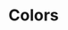 

<Meta title="COLOR /Colors" />

# Colors

<ColorPalette>
	<ColorItem
		title="$primary"
		colors={[
			color.$primary,
			color.$primary_active,
			color.$primary_hover
		]}
	/>
	<ColorItem
		title="$success"
		colors={[
			color.$success,
			color.$success_active,
			color.$success_hover
		]}
	/>
	<ColorItem
		title="$warning"
		colors={[
			color.$warning,
			color.$warning_active,
			color.$warning_hover
		]}
	/>
	<ColorItem
		title="$info"
		colors={[
			color.$info,
			color.$info_active,
			color.$info_hover
		]}
	/>
	<ColorItem
		title="$color"
		colors={[
			color.$color_dark,
			color.$color_medium,
			color.$color_light
		]}
	/>
</ColorPalette>